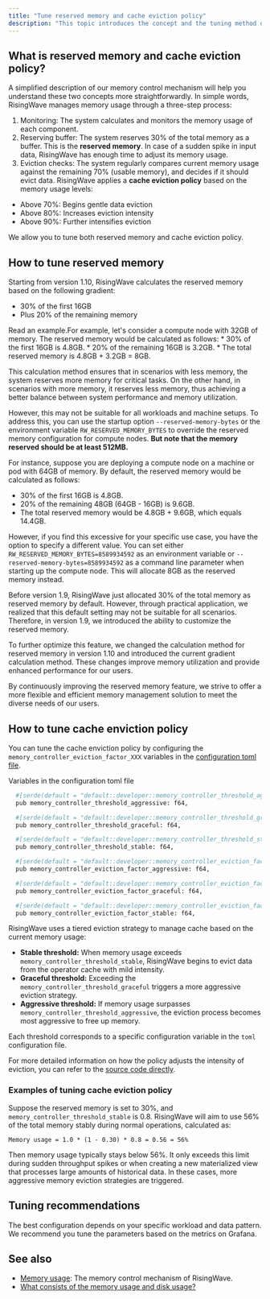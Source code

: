 ```yaml
---
title: "Tune reserved memory and cache eviction policy"
description: "This topic introduces the concept and the tuning method of reserved memory and cache eviction policy."
---
```


## What is reserved memory and cache eviction policy?

A simplified description of our memory control mechanism will help you understand these two concepts more straightforwardly. In simple words, RisingWave manages memory usage through a three-step process:

1. Monitoring: The system calculates and monitors the memory usage of each component.
2. Reserving buffer: The system reserves 30% of the total memory as a buffer. This is the **reserved memory**. In case of a sudden spike in input data, RisingWave has enough time to adjust its memory usage.
3. Eviction checks: The system regularly compares current memory usage against the remaining 70% (usable memory), and decides if it should evict data. RisingWave applies a **cache eviction policy** based on the memory usage levels:
* Above 70%: Begins gentle data eviction
* Above 80%: Increases eviction intensity
* Above 90%: Further intensifies eviction

We allow you to tune both reserved memory and cache eviction policy.

## How to tune reserved memory

Starting from version 1.10, RisingWave calculates the reserved memory based on the following gradient:

* 30% of the first 16GB
* Plus 20% of the remaining memory

<Accordion title="Details">
Read an example.For example, let's consider a compute node with 32GB of memory. The reserved memory would be calculated as follows:
* 30% of the first 16GB is 4.8GB.
* 20% of the remaining 16GB is 3.2GB.
* The total reserved memory is 4.8GB + 3.2GB = 8GB.
</Accordion>

This calculation method ensures that in scenarios with less memory, the system reserves more memory for critical tasks. On the other hand, in scenarios with more memory, it reserves less memory, thus achieving a better balance between system performance and memory utilization.

However, this may not be suitable for all workloads and machine setups. To address this, you can use the startup option `--reserved-memory-bytes` or the environment variable `RW_RESERVED_MEMORY_BYTES` to override the reserved memory configuration for compute nodes. **But note that the memory reserved should be at least 512MB.**

For instance, suppose you are deploying a compute node on a machine or pod with 64GB of memory. By default, the reserved memory would be calculated as follows:

* 30% of the first 16GB is 4.8GB.
* 20% of the remaining 48GB (64GB - 16GB) is 9.6GB.
* The total reserved memory would be 4.8GB + 9.6GB, which equals 14.4GB.

However, if you find this excessive for your specific use case, you have the option to specify a different value. You can set either `RW_RESERVED_MEMORY_BYTES=8589934592` as an environment variable or `--reserved-memory-bytes=8589934592` as a command line parameter when starting up the compute node. This will allocate 8GB as the reserved memory instead.

<Accordion title="Reserved memory setting before 1.10">
Before version 1.9, RisingWave just allocated 30% of the total memory as reserved memory by default. However, through practical application, we realized that this default setting may not be suitable for all scenarios. Therefore, in version 1.9, we introduced the ability to customize the reserved memory.

To further optimize this feature, we changed the calculation method for reserved memory in version 1.10 and introduced the current gradient calculation method. These changes improve memory utilization and provide enhanced performance for our users.

By continuously improving the reserved memory feature, we strive to offer a more flexible and efficient memory management solution to meet the diverse needs of our users.
</Accordion>

## How to tune cache enviction policy

You can tune the cache enviction policy by configuring the `memory_controller_eviction_factor_XXX` variables in the [configuration toml file](https://github.com/risingwavelabs/risingwave/tree/main/src/config).

Variables in the configuration toml file

```bash
  #[serde(default = "default::developer::memory_controller_threshold_aggressive")]
  pub memory_controller_threshold_aggressive: f64,

  #[serde(default = "default::developer::memory_controller_threshold_graceful")]
  pub memory_controller_threshold_graceful: f64,

  #[serde(default = "default::developer::memory_controller_threshold_stable")]
  pub memory_controller_threshold_stable: f64,

  #[serde(default = "default::developer::memory_controller_eviction_factor_aggressive")]
  pub memory_controller_eviction_factor_aggressive: f64,

  #[serde(default = "default::developer::memory_controller_eviction_factor_graceful")]
  pub memory_controller_eviction_factor_graceful: f64,

  #[serde(default = "default::developer::memory_controller_eviction_factor_stable")]
  pub memory_controller_eviction_factor_stable: f64,
```

RisingWave uses a tiered eviction strategy to manage cache based on the current memory usage:

* **Stable threshold:** When memory usage exceeds `memory_controller_threshold_stable`, RisingWave begins to evict data from the operator cache with mild intensity.
* **Graceful threshold:** Exceeding the `memory_controller_threshold_graceful` triggers a more aggressive eviction strategy.
* **Aggressive threshold:** If memory usage surpasses `memory_controller_threshold_aggressive`, the eviction process becomes most aggressive to free up memory.

Each threshold corresponds to a specific configuration variable in the `toml` configuration file.

For more detailed information on how the policy adjusts the intensity of eviction, you can refer to the [source code directly](https://github.com/risingwavelabs/risingwave/blob/main/src/compute/src/memory/controller.rs).

### Examples of tuning cache eviction policy

Suppose the reserved memory is set to 30%, and `memory_controller_threshold_stable` is 0.8\. RisingWave will aim to use 56% of the total memory stably during normal operations, calculated as:

```bsh
Memory usage = 1.0 * (1 - 0.30) * 0.8 = 0.56 = 56%
```

Then memory usage typically stays below 56%. It only exceeds this limit during sudden throughput spikes or when creating a new materialized view that processes large amounts of historical data. In these cases, more aggressive memory eviction strategies are triggered.

## Tuning recommendations

The best configuration depends on your specific workload and data pattern. We recommend you tune the parameters based on the metrics on Grafana.

## See also

* [Memory usage](/performance/metrics#memory-usage): The memory control mechanism of RisingWave.
* [What consists of the memory usage and disk usage?](/faq/faq-using-risingwave#what-consists-of-the-memory-usage-and-disk-usage)
